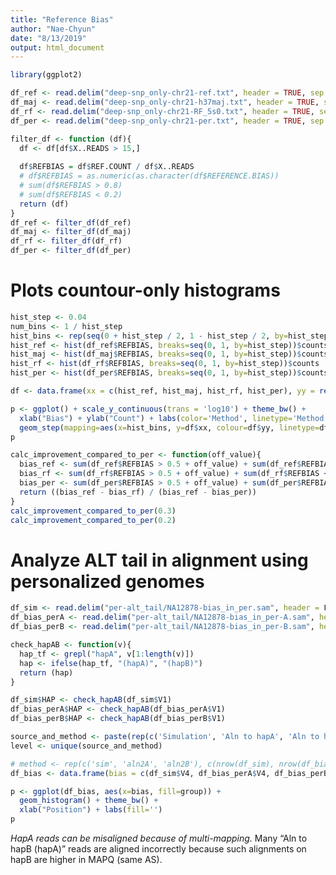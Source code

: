 ```yaml
---
title: "Reference Bias"
author: "Nae-Chyun"
date: "8/13/2019"
output: html_document
---
```


```r
library(ggplot2)
```

```r
df_ref <- read.delim("deep-snp_only-chr21-ref.txt", header = TRUE, sep = "\t")
df_maj <- read.delim("deep-snp_only-chr21-h37maj.txt", header = TRUE, sep = "\t")
df_rf <- read.delim("deep-snp_only-chr21-RF_5s0.txt", header = TRUE, sep = "\t")
df_per <- read.delim("deep-snp_only-chr21-per.txt", header = TRUE, sep = "\t")
```

```r
filter_df <- function (df){
  df <- df[df$X..READS > 15,]
  
  df$REFBIAS = df$REF.COUNT / df$X..READS
  # df$REFBIAS = as.numeric(as.character(df$REFERENCE.BIAS))
  # sum(df$REFBIAS > 0.8)
  # sum(df$REFBIAS < 0.2)
  return (df)
}
df_ref <- filter_df(df_ref)
df_maj <- filter_df(df_maj)
df_rf <- filter_df(df_rf)
df_per <- filter_df(df_per)
```

# Plots countour-only histograms #
```r
hist_step <- 0.04
num_bins <- 1 / hist_step
hist_bins <- rep(seq(0 + hist_step / 2, 1 - hist_step / 2, by=hist_step), 4)
hist_ref <- hist(df_ref$REFBIAS, breaks=seq(0, 1, by=hist_step))$counts
hist_maj <- hist(df_maj$REFBIAS, breaks=seq(0, 1, by=hist_step))$counts
hist_rf <- hist(df_rf$REFBIAS, breaks=seq(0, 1, by=hist_step))$counts
hist_per <- hist(df_per$REFBIAS, breaks=seq(0, 1, by=hist_step))$counts

df <- data.frame(xx = c(hist_ref, hist_maj, hist_rf, hist_per), yy = rep(c('grch37', 'major', 'ref-flow (5 x s0)', 'personalized'), each=num_bins))

p <- ggplot() + scale_y_continuous(trans = 'log10') + theme_bw() + 
  xlab("Bias") + ylab("Count") + labs(color='Method', linetype='Method') + 
  geom_step(mapping=aes(x=hist_bins, y=df$xx, colour=df$yy, linetype=df$yy))
p 
```

``` r
calc_improvement_compared_to_per <- function(off_value){
  bias_ref <- sum(df_ref$REFBIAS > 0.5 + off_value) + sum(df_ref$REFBIAS < 0.5 - off_value)
  bias_rf <- sum(df_rf$REFBIAS > 0.5 + off_value) + sum(df_rf$REFBIAS < 0.5 - off_value)
  bias_per <- sum(df_per$REFBIAS > 0.5 + off_value) + sum(df_per$REFBIAS < 0.5 - off_value)
  return ((bias_ref - bias_rf) / (bias_ref - bias_per))
}
calc_improvement_compared_to_per(0.3)
calc_improvement_compared_to_per(0.2)
```

# Analyze ALT tail in alignment using personalized genomes #

```r
df_sim <- read.delim("per-alt_tail/NA12878-bias_in_per.sam", header = F, sep = "\t")
df_bias_perA <- read.delim("per-alt_tail/NA12878-bias_in_per-A.sam", header = F, sep = "\t")
df_bias_perB <- read.delim("per-alt_tail/NA12878-bias_in_per-B.sam", header = F, sep = "\t")

check_hapAB <- function(v){
  hap_tf <- grepl("hapA", v[1:length(v)])
  hap <- ifelse(hap_tf, "(hapA)", "(hapB)")
  return (hap)
}

df_sim$HAP <- check_hapAB(df_sim$V1)
df_bias_perA$HAP <- check_hapAB(df_bias_perA$V1)
df_bias_perB$HAP <- check_hapAB(df_bias_perB$V1)

source_and_method <- paste(rep(c('Simulation', 'Aln to hapA', 'Aln to hapB'), c(nrow(df_sim), nrow(df_bias_perA), nrow(df_bias_perB))), c(df_sim$HAP, df_bias_perA$HAP, df_bias_perB$HAP))
level <- unique(source_and_method)

# method <- rep(c('sim', 'aln2A', 'aln2B'), c(nrow(df_sim), nrow(df_bias_perA), nrow(df_bias_perB)))
df_bias <- data.frame(bias = c(df_sim$V4, df_bias_perA$V4, df_bias_perB$V4), group = source_and_method)
```

```r
p <- ggplot(df_bias, aes(x=bias, fill=group)) + 
  geom_histogram() + theme_bw() + 
  xlab("Position") + labs(fill='')
p
```

*HapA reads can be misaligned because of multi-mapping.*
Many "Aln to hapB (hapA)" reads are aligned incorrectly because such alignments on hapB are higher in MAPQ (same AS).

